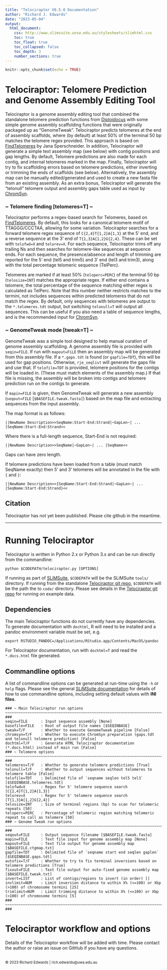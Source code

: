 ```yaml
---
title: "Telociraptor V0.5.0 Documentation"
author: "Richard J. Edwards"
date: "2023-05-04"
output:
  html_document:
    css: http://www.slimsuite.unsw.edu.au/stylesheets/slimhtml.css
    toc: true
    toc_float: true
    toc_collapsed: false
    toc_depth: 3
    number_sections: true
---
```



```r
knitr::opts_chunk$set(echo = TRUE)
```


<a name="Top" />


# Telociraptor: Telomere Prediction and Genome Assembly Editing Tool

Telociraptor is a genome assembly editing tool that combined the standalone telomere prediction functions from 
[Diploidocus](https://github.com/slimsuite/diploidocus) with some simple genome assembly scaffolding functions that
were originally packaged up as "GenomeTweak". Telociraptor predicts telomeres at the end of assembly scaffolds, 
where (by default) at least 50% of the terminal 50 bp matches the telomere regex provided. This approach is based
on [FindTelomeres](https://github.com/JanaSperschneider/FindTelomeres) by Jana Sperschneider. In addition, 
Telociraptor will generate a simple text assembly map (see below) with contig positions and gap lengths. 
By default, Telomere predictions are also made for each contig, and internal telomeres marked in the map. Finally,
Telociraptor will try to fix scaffolding errors based on telomere predictions, either inverting or trimming the
ends of scaffolds (see below). Alternatively, the assembly map can be manually edited/generated and used to 
create a new fasta file from an existing assembly. As an extra bonus, Telociraptor will generate the "telonull" 
telomere output and assembly gaps table used as input by [ChromSyn](https://github.com/slimsuite/chromsyn). 

### ~ Telomere finding [telomeres=T] ~ ###

Telociraptor performs a regex-based search for Telomeres, based on [FindTelomeres](https://github.com/JanaSperschneider/FindTelomeres).
By default, this looks for a canonical telomere motif of TTAGGG/CCCTAA, allowing for some variation. Telociraptor
searches for a forward telomere regex sequence of `C{2,4}T{1,2}A{1,3}` at the 5' end, and a reverse sequence at the
3' end of `T{1,3}A{1,2}G{2,4}`. These can be set with `telofwd=X` and `telorev=X`. For each sequence, Telociraptor
trims off any trailing Ns and then searches for telomere-like sequences at sequence ends. For each sequence, the
presence/absence and length of trimming are reported for the 5' end (tel5 and trim5) and 3' end (tel3 and trim3),
along with the total percentage telomeric sequence (TelPerc).

Telomeres are marked if at least 50% (`teloperc=PERC`) of the terminal 50 bp (`telosize=INT`) matches the appropriate
regex. If either end contains a telomere, the total percentage of the sequence matching either regex is calculated as
TelPerc. Note that this number neither restricts matches to the termini, not includes sequences within predicted
telomeres that do not match the regex. By default, only sequences with telomeres are output to the `*.telomeres.tdt`
output, but switching `telonull=T` will output all sequences. This can be useful if you also need a table of sequence
lengths, and is the recommended input for [ChromSyn](https://github.com/slimsuite/chromsyn).

### ~ GenomeTweak mode [tweak=T] ~ ###

GenomeTweak was a simple tool designed to help manual curation of genome assembly scaffolding. A genome assembly file
is provided with `seqin=FILE`. If run with `mapout=FiLE` then an assembly map will be generated from this assembly
file. If a `*.gaps.tdt` is found (or `gapfile=TDT`), this will be used for gap positions. Otherwise, `rje_seqlist`
will generate the gaps file and use that. If `telofile=TDT` is provided, telomere positions for the contigs will be
loaded in. (These must match elements of the assembly map.) If that file is missing, the assembly will be broken into
contigs and telomere prediction run on the contigs to generate.

If `mapin=FILE` is given, then GenomeTweak will generate a new assembly (`seqout=FILE` [`$BASEFILE.tweak.fasta]`)
based on the map file and extracting sequences from the input assembly.

The map format is as follows:

```
||NewName Description>>SeqName:Start-End:Strand|~GapLen~| ... |SeqName:Start-End:Strand<<
```

Where there is a full-length sequence, Start-End is not required:

```
||NewName Description>>SeqName|~GapLen~| ... |SeqName<<
```

Gaps can have zero length.

If telomere predictions have been loaded from a table (must match SeqName exactly) then 5' and 3' telomeres will be
annotated in the file with `{` and `}`:

```
||NewName Description>>{SeqName:Start-End:Strand|~GapLen~| ... |SeqName:Start-End:Strand}<<
```

## Citation

Telociraptor has not yet been published. Please cite github in the meantime.

---

# Running Telociraptor

Telociraptor is written in Python 2.x or Python 3.x and can be run directly from the commandline:

    python $CODEPATH/telociraptor.py [OPTIONS]

If running as part of [SLiMSuite](http://slimsuite.blogspot.com/), `$CODEPATH` will be the SLiMSuite `tools/`
directory. If running from the standalone [Telociraptor git repo](https://github.com/slimsuite/telociraptor), `$CODEPATH`
will be the path the to `code/` directory. Please see details in the [Telociraptor git repo](https://github.com/slimsuite/telociraptor)
for running on example data.

## Dependencies

The main Telociraptor functions do not currently have any dependencies. To generate documentation with `dochtml`,
R will need to be installed and a pandoc environment variable must be set, e.g.

    export RSTUDIO_PANDOC=/Applications/RStudio.app/Contents/MacOS/pandoc

For Telociraptor documentation, run with `dochtml=T` and read the `*.docs.html` file generated.

## Commandline options

A list of commandline options can be generated at run-time using the `-h` or `help` flags. Please see the general
[SLiMSuite documentation](http://slimsuite.blogspot.com/2013/08/command-line-options.html) for details of how to
use commandline options, including setting default values with **INI files**.

```
### ~ Main Telociraptor run options ~~~~~~~~~~~~~~~~~~~~~~~~~~~~~~~~~~~~~~~~~~~~~~~~~~~~~~~~~~~~~~~~~~~~~~~~~~~~~ ###
seqin=FILE      : Input sequence assembly [None]
basefile=FILE   : Root of output file names [$SEQINBASE]
tweak=T/F       : Whether to execute GenomeTweak pipeline [False]
chromsyn=T/F    : Whether to execute ChromSyn preparation (gaps.tdt and telonull telomere prediction) [False]
dochtml=T/F     : Generate HTML Telociraptor documentation (*.docs.html) instead of main run [False]
### ~ Telomere options ~~~~~~~~~~~~~~~~~~~~~~~~~~~~~~~~~~~~~~~~~~~~~~~~~~~~~~~~~~~~~~~~~~~~~~~~~~~~~~~~~~~~~~~~~~ ###
telomeres=T/F   : Whether to generate telomere predictions [True]
telonull=T/F    : Whether to output sequences without telomeres to telomere table [False]
telofile=TDT    : Delimited file of `seqname seqlen tel5 tel3` [$SEQINBASE.telomeres.tdt]
telofwd=X       : Regex for 5' telomere sequence search [C{2,4}T{1,2}A{1,3}]
telorev=X       : Regex for 5' telomere sequence search [T{1,3}A{1,2}G{2,4}]
telosize=INT    : Size of terminal regions (bp) to scan for telomeric repeats [50]
teloperc=PERC   : Percentage of telomeric region matching telomeric repeat to call as telomere [50]
### ~ Genome Tweak run options ~~~~~~~~~~~~~~~~~~~~~~~~~~~~~~~~~~~~~~~~~~~~~~~~~~~~~~~~~~~~~~~~~~~~~~~~~~~~~~~~~~ ###
seqout=FILE     : Output sequence filename [$BASEFILE.tweak.fasta]
mapin=FILE      : Text file input for genome assembly map [None]
mapout=FILE     : Text file output for genome assembly map [$BASEFILE.ctgmap.txt]
gapfile=TDT     : Delimited file of `seqname start end seqlen gaplen` [$SEQINBASE.gaps.tdt]
autofix=T/F     : Whether to try to fix terminal inversions based on telomere predictions [True]
fixout=FILE     : Text file output for auto-fixed genome assembly map [$BASEFILE.tweak.txt]
invert=LIST     : List of contigs/regions to invert (in order) []
invlimit=NUM    : Limit inversion distance to within X% (<=100) or Xbp (>100) of chromosome termini [25]
trimlimit=NUM   : Limit trimming distance to within X% (<=100) or Xbp (>100) of chromosome termini [5]
### ~~~~~~~~~~~~~~~~~~~~~~~~~~~~~~~~~~~~~~~~~~~~~~~~~~~~~~~~~~~~~~~~~~~~~~~~~~~~~~~~~~~~~~~~~~~~~~~~~~~~~~~~~~~~~ ###
```

# Telociraptor workflow and options

Details of the Telociraptor workflow will be added with time. Please contact the author or raise an issue on
GitHub if you have any questions.




<br>
<small>&copy; 2023 Richard Edwards | rich.edwards@uwa.edu.au</small>

